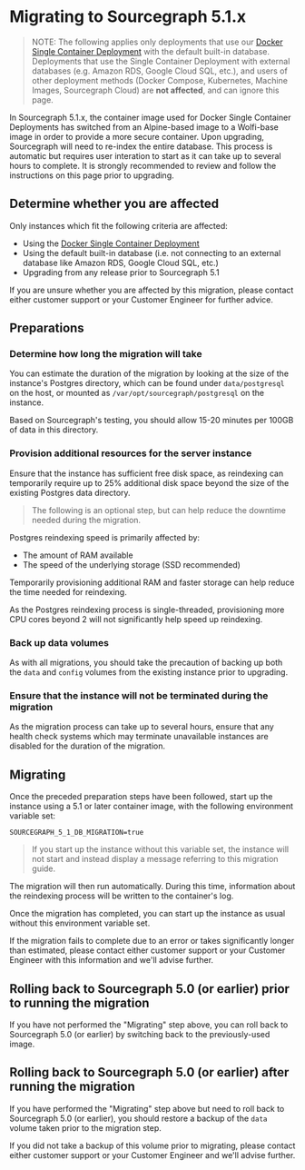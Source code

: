 # Migrating to Sourcegraph 5.1.x

> NOTE: The following applies only deployments that use our [Docker Single Container Deployment](/admin/deploy/docker-single-container) with the default built-in database. Deployments that use the Single Container Deployment with external databases (e.g. Amazon RDS, Google Cloud SQL, etc.), and users of other deployment methods (Docker Compose, Kubernetes, Machine Images, Sourcegraph Cloud) are **not affected**, and can ignore this page.

In Sourcegraph 5.1.x, the container image used for Docker Single Container Deployments has switched from an Alpine-based image to a Wolfi-base image in order to provide a more secure container. Upon upgrading, Sourcegraph will need to re-index the entire database. This process is automatic but requires user interation to start as it can take up to several hours to complete. It is strongly recommended to review and follow the instructions on this page prior to upgrading.

## Determine whether you are affected

Only instances which fit the following criteria are affected:

* Using the [Docker Single Container Deployment](/admin/deploy/docker-single-container)
* Using the default built-in database (i.e. not
connecting to an external database like Amazon RDS, Google Cloud SQL, etc.)
* Upgrading from any release prior to Sourcegraph 5.1

If you are unsure whether you are affected by this migration, please contact either customer support or your Customer Engineer for further advice.

## Preparations

### Determine how long the migration will take

You can estimate the duration of the migration by looking at the size of the instance's Postgres directory, which can be found under `data/postgresql` on the host, or mounted as `/var/opt/sourcegraph/postgresql` on the instance.

Based on Sourcegraph's testing, you should allow 15-20 minutes per 100GB of data in this directory.

### Provision additional resources for the server instance

Ensure that the instance has sufficient free disk space, as reindexing can temporarily require up to 25% additional disk space beyond the size of the existing Postgres data directory.

> The following is an optional step, but can help reduce the downtime needed during the migration.

Postgres reindexing speed is primarily affected by:

* The amount of RAM available
* The speed of the underlying storage (SSD recommended)

Temporarily provisioning additional RAM and faster storage can help reduce the time needed for reindexing.

As the Postgres reindexing process is single-threaded, provisioning more CPU cores beyond 2 will not significantly help speed up reindexing.

### Back up data volumes

As with all migrations, you should take the precaution of backing up both the `data` and `config` volumes from the existing instance prior to upgrading.

### Ensure that the instance will not be terminated during the migration

As the migration process can take up to several hours, ensure that any health check systems which may terminate unavailable instances are disabled for the duration of the migration.

## Migrating

Once the preceded preparation steps have been followed, start up the instance using a 5.1 or later container image, with the following environment variable set:

`SOURCEGRAPH_5_1_DB_MIGRATION=true`

> If you start up the instance without this variable set, the instance will not start and instead display a message referring to this migration guide.

The migration will then run automatically. During this time, information about the reindexing process will be written to the container's log.

Once the migration has completed, you can start up the instance as usual without this environment variable set.

If the migration fails to complete due to an error or takes significantly longer than estimated, please contact either customer support or your Customer Engineer with this information and we'll advise further.

## Rolling back to Sourcegraph 5.0 (or earlier) prior to running the migration

If you have not performed the "Migrating" step above, you can roll back to Sourcegraph 5.0 (or earlier) by switching back to the previously-used image.

## Rolling back to Sourcegraph 5.0 (or earlier) after running the migration

If you have performed the "Migrating" step above but need to roll back to Sourcegraph 5.0 (or earlier), you should restore a backup of the `data` volume taken prior to the migration step.

If you did not take a backup of this volume prior to migrating, please contact either customer support or your Customer Engineer and we'll advise further.
